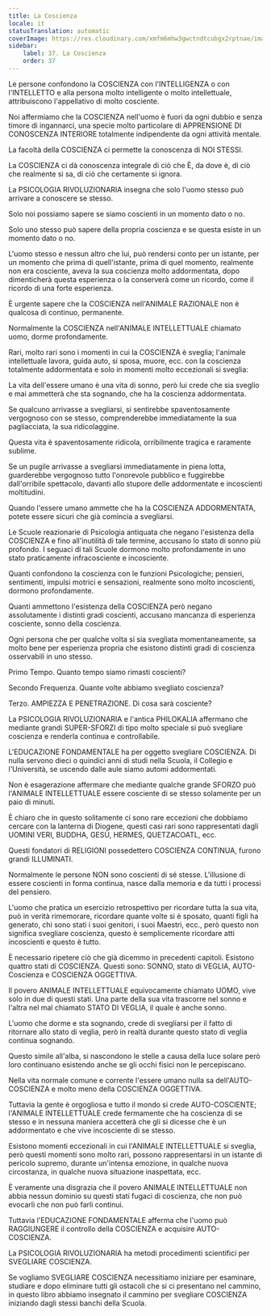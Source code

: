 ```yaml
---
title: La Coscienza
locale: it
statusTranslation: automatic
coverImage: https://res.cloudinary.com/xmfm6mhw3gwctndtcubgx2rptnae/image/upload/v1740337243/small_cover_educacion_fundamental_a051170f1c.webp
sidebar:
    label: 37. La Coscienza
    order: 37
---
```

Le persone confondono la COSCIENZA con l'INTELLIGENZA o con l'INTELLETTO e alla persona molto intelligente o molto intellettuale, attribuiscono l'appellativo di molto cosciente.

Noi affermiamo che la COSCIENZA nell'uomo è fuori da ogni dubbio e senza timore di ingannarci, una specie molto particolare di APPRENSIONE DI CONOSCENZA INTERIORE totalmente indipendente da ogni attività mentale.

La facoltà della COSCIENZA ci permette la conoscenza di NOI STESSI.

La COSCIENZA ci dà conoscenza integrale di ciò che È, da dove è, di ciò che realmente si sa, di ciò che certamente si ignora.

La PSICOLOGIA RIVOLUZIONARIA insegna che solo l'uomo stesso può arrivare a conoscere se stesso.

Solo noi possiamo sapere se siamo coscienti in un momento dato o no.

Solo uno stesso può sapere della propria coscienza e se questa esiste in un momento dato o no.

L'uomo stesso e nessun altro che lui, può rendersi conto per un istante, per un momento che prima di quell'istante, prima di quel momento, realmente non era cosciente, aveva la sua coscienza molto addormentata, dopo dimenticherà questa esperienza o la conserverà come un ricordo, come il ricordo di una forte esperienza.

È urgente sapere che la COSCIENZA nell'ANIMALE RAZIONALE non è qualcosa di continuo, permanente.

Normalmente la COSCIENZA nell'ANIMALE INTELLETTUALE chiamato uomo, dorme profondamente.

Rari, molto rari sono i momenti in cui la COSCIENZA è sveglia; l'animale intellettuale lavora, guida auto, si sposa, muore, ecc. con la coscienza totalmente addormentata e solo in momenti molto eccezionali si sveglia:

La vita dell'essere umano è una vita di sonno, però lui crede che sia sveglio e mai ammetterà che sta sognando, che ha la coscienza addormentata.

Se qualcuno arrivasse a svegliarsi, si sentirebbe spaventosamente vergognoso con se stesso, comprenderebbe immediatamente la sua pagliacciata, la sua ridicolaggine.

Questa vita è spaventosamente ridicola, orribilmente tragica e raramente sublime.

Se un pugile arrivasse a svegliarsi immediatamente in piena lotta, guarderebbe vergognoso tutto l'onorevole pubblico e fuggirebbe dall'orribile spettacolo, davanti allo stupore delle addormentate e incoscienti moltitudini.

Quando l'essere umano ammette che ha la COSCIENZA ADDORMENTATA, potete essere sicuri che già comincia a svegliarsi.

Le Scuole reazionarie di Psicologia antiquata che negano l'esistenza della COSCIENZA e fino all'inutilità di tale termine, accusano lo stato di sonno più profondo. I seguaci di tali Scuole dormono molto profondamente in uno stato praticamente infracosciente e incosciente.

Quanti confondono la coscienza con le funzioni Psicologiche; pensieri, sentimenti, impulsi motrici e sensazioni, realmente sono molto incoscienti, dormono profondamente.

Quanti ammettono l'esistenza della COSCIENZA però negano assolutamente i distinti gradi coscienti, accusano mancanza di esperienza cosciente, sonno della coscienza.

Ogni persona che per qualche volta si sia svegliata momentaneamente, sa molto bene per esperienza propria che esistono distinti gradi di coscienza osservabili in uno stesso.

Primo Tempo. Quanto tempo siamo rimasti coscienti?

Secondo Frequenza. Quante volte abbiamo svegliato coscienza?

Terzo. AMPIEZZA E PENETRAZIONE. Di cosa sarà cosciente?

La PSICOLOGIA RIVOLUZIONARIA e l'antica PHILOKALIA affermano che mediante grandi SUPER-SFORZI di tipo molto speciale si può svegliare coscienza e renderla continua e controllabile.

L'EDUCAZIONE FONDAMENTALE ha per oggetto svegliare COSCIENZA. Di nulla servono dieci o quindici anni di studi nella Scuola, il Collegio e l'Università, se uscendo dalle aule siamo automi addormentati.

Non è esagerazione affermare che mediante qualche grande SFORZO può l'ANIMALE INTELLETTUALE essere cosciente di se stesso solamente per un paio di minuti.

È chiaro che in questo solitamente ci sono rare eccezioni che dobbiamo cercare con la lanterna di Diogene, questi casi rari sono rappresentati dagli UOMINI VERI, BUDDHA, GESÙ, HERMES, QUETZACOATL, ecc.

Questi fondatori di RELIGIONI possedettero COSCIENZA CONTINUA, furono grandi ILLUMINATI.

Normalmente le persone NON sono coscienti di sé stesse. L'illusione di essere coscienti in forma continua, nasce dalla memoria e da tutti i processi del pensiero.

L'uomo che pratica un esercizio retrospettivo per ricordare tutta la sua vita, può in verità rimemorare, ricordare quante volte si è sposato, quanti figli ha generato, chi sono stati i suoi genitori, i suoi Maestri, ecc., però questo non significa svegliare coscienza, questo è semplicemente ricordare atti incoscienti e questo è tutto.

È necessario ripetere ciò che già dicemmo in precedenti capitoli. Esistono quattro stati di COSCIENZA. Questi sono: SONNO, stato di VEGLIA, AUTO-Coscienza e COSCIENZA OGGETTIVA.

Il povero ANIMALE INTELLETTUALE equivocamente chiamato UOMO, vive solo in due di questi stati. Una parte della sua vita trascorre nel sonno e l'altra nel mal chiamato STATO DI VEGLIA, il quale è anche sonno.

L'uomo che dorme e sta sognando, crede di svegliarsi per il fatto di ritornare allo stato di veglia, però in realtà durante questo stato di veglia continua sognando.

Questo simile all'alba, si nascondono le stelle a causa della luce solare però loro continuano esistendo anche se gli occhi fisici non le percepiscano.

Nella vita normale comune e corrente l'essere umano nulla sa dell'AUTO-COSCIENZA e molto meno della COSCIENZA OGGETTIVA.

Tuttavia la gente è orgogliosa e tutto il mondo si crede AUTO-COSCIENTE; l'ANIMALE INTELLETTUALE crede fermamente che ha coscienza di se stesso e in nessuna maniera accetterà che gli si dicesse che è un addormentato e che vive incosciente di se stesso.

Esistono momenti eccezionali in cui l'ANIMALE INTELLETTUALE si sveglia, però questi momenti sono molto rari, possono rappresentarsi in un istante di pericolo supremo, durante un'intensa emozione, in qualche nuova circostanza, in qualche nuova situazione inaspettata, ecc.

È veramente una disgrazia che il povero ANIMALE INTELLETTUALE non abbia nessun dominio su questi stati fugaci di coscienza, che non può evocarli che non può farli continui.

Tuttavia l'EDUCAZIONE FONDAMENTALE afferma che l'uomo può RAGGIUNGERE il controllo della COSCIENZA e acquisire AUTO-COSCIENZA.

La PSICOLOGIA RIVOLUZIONARIA ha metodi procedimenti scientifici per SVEGLIARE COSCIENZA.

Se vogliamo SVEGLIARE COSCIENZA necessitiamo iniziare per esaminare, studiare e dopo eliminare tutti gli ostacoli che si ci presentano nel cammino, in questo libro abbiamo insegnato il cammino per svegliare COSCIENZA iniziando dagli stessi banchi della Scuola.


